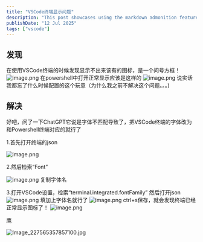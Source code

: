 ```yaml
---
title: "VSCode终端显示问题"
description: "This post showcases using the markdown admonition feature in Astro Cactus"
publishDate: "12 Jul 2025"
tags: ["vscode"]
---
```


<MyPlayer songId="22638932" />

## 发现
 在使用VSCode终端的时候发现显示不出来该有的图标，是一个问号方框！
 ![image.png](https://roim-picx-9nr.pages.dev/rest/26mYqVK.png)
 在powershell中打开正常显示应该是这样的
 ![image.png](https://roim-picx-9nr.pages.dev/rest/bHgyqVK.png)
 说实话我都忘了什么时候配置的这个玩意（为什么我之前不解决这个问题。。。)
## 解决
好吧，问了一下ChatGPT它说是字体不匹配导致了，把VSCode终端的字体改为和Powershell终端对应的就行了

1.首先打开终端的json

![image.png](https://roim-picx-9nr.pages.dev/rest/WqozqVK.png)

2.然后检索“Font”

![image.png](https://roim-picx-9nr.pages.dev/rest/ohvzqVK.png)
复制字体名

3.打开VSCode设置，检索“terminal.integrated.fontFamily”
然后打开json
![image.png](https://roim-picx-9nr.pages.dev/rest/2CmARVK.png)
填加上字体名就行了
![image.png](https://roim-picx-9nr.pages.dev/rest/dXeaRVK.png)
ctrl+s保存，就会发现终端已经正常显示图标了！
![image.png](https://roim-picx-9nr.pages.dev/rest/rc7aRVK.png)

鹰

![Image_227565357857100.jpg](https://roim-picx-9nr.pages.dev/rest/HdUSkvK.jpeg)
